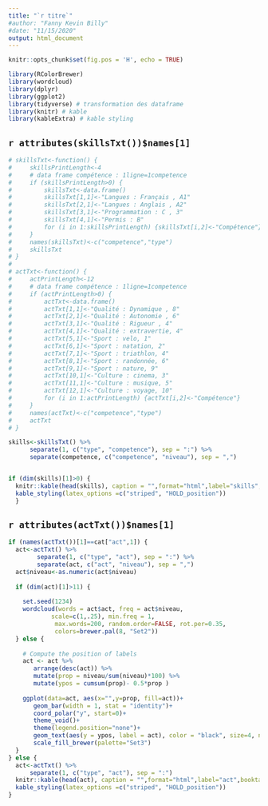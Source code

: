 ```yaml
---
title: "`r titre`"
#author: "Fanny Kevin Billy"
#date: "11/15/2020"
output: html_document
---
```


```r
knitr::opts_chunk$set(fig.pos = 'H', echo = TRUE)
```


```r
library(RColorBrewer)
library(wordcloud)
library(dplyr)
library(ggplot2)
library(tidyverse) # transformation des dataframe
library(knitr) # kable
library(kableExtra) # kable styling
```
## `r attributes(skillsTxt())$names[1]`


```r
# skillsTxt<-function() {
#     skillsPrintLength<-4
#     # data frame compétence : 1ligne=1competence
#     if (skillsPrintLength>0) {
#         skillsTxt<-data.frame()
#         skillsTxt[1,1]<-"Langues : Français , A1"
#         skillsTxt[2,1]<-"Langues : Anglais , A2"
#         skillsTxt[3,1]<-"Programmation : C , 3"
#         skillsTxt[4,1]<-"Permis : B"
#         for (i in 1:skillsPrintLength) {skillsTxt[i,2]<-"Compétence"}
#     }
#     names(skillsTxt)<-c("competence","type")
#     skillsTxt
# }
# 
# actTxt<-function() {
#     actPrintLength<-12
#     # data frame compétence : 1ligne=1competence
#     if (actPrintLength>0) {
#         actTxt<-data.frame()
#         actTxt[1,1]<-"Qualité : Dynamique , 8"
#         actTxt[2,1]<-"Qualité : Autonomie , 6"
#         actTxt[3,1]<-"Qualité : Rigueur , 4"
#         actTxt[4,1]<-"Qualité : extravertie, 4"
#         actTxt[5,1]<-"Sport : velo, 1"
#         actTxt[6,1]<-"Sport : natation, 2"
#         actTxt[7,1]<-"Sport : triathlon, 4"
#         actTxt[8,1]<-"Sport : randonnée, 6"
#         actTxt[9,1]<-"Sport : nature, 9"
#         actTxt[10,1]<-"Culture : cinema, 3"
#         actTxt[11,1]<-"Culture : musique, 5"
#         actTxt[12,1]<-"Culture : voyage, 10"
#         for (i in 1:actPrintLength) {actTxt[i,2]<-"Compétence"}
#     }
#     names(actTxt)<-c("competence","type")
#     actTxt
# }
```

```r


skills<-skillsTxt() %>% 
      separate(1, c("type", "competence"), sep = ":") %>% 
      separate(competence, c("competence", "niveau"), sep = ",")


if (dim(skills)[1]>0) {
  knitr::kable(head(skills), caption = "",format="html",label="skills",booktabs = T,linesep =" ")%>%
  kable_styling(latex_options =c("striped", "HOLD_position"))  
  }

```

## `r attributes(actTxt())$names[1]`


```r

if (names(actTxt())[1]==cat["act",1]) {
  act<-actTxt() %>% 
        separate(1, c("type", "act"), sep = ":") %>% 
        separate(act, c("act", "niveau"), sep = ",")
  act$niveau<-as.numeric(act$niveau)
  
  if (dim(act)[1]>11) {
  
    set.seed(1234)
    wordcloud(words = act$act, freq = act$niveau, 
            scale=c(1,.25), min.freq = 1,
             max.words=200, random.order=FALSE, rot.per=0.35, 
             colors=brewer.pal(8, "Set2"))
  } else {
  
    # Compute the position of labels
    act <- act %>% 
       arrange(desc(act)) %>%
       mutate(prop = niveau/sum(niveau)*100) %>%
       mutate(ypos = cumsum(prop)- 0.5*prop )
  
    ggplot(data=act, aes(x="",y=prop, fill=act))+
       geom_bar(width = 1, stat = "identity")+
       coord_polar("y", start=0)+
       theme_void()+ 
       theme(legend.position="none")+
       geom_text(aes(y = ypos, label = act), color = "black", size=4, nudge_x = 0.2)+ 
       scale_fill_brewer(palette="Set3")
  }
} else {
  act<-actTxt() %>% 
      separate(1, c("type", "act"), sep = ":")
  knitr::kable(head(act), caption = "",format="html",label="act",booktabs = T,linesep =" ")%>%
  kable_styling(latex_options =c("striped", "HOLD_position"))  
}
```

